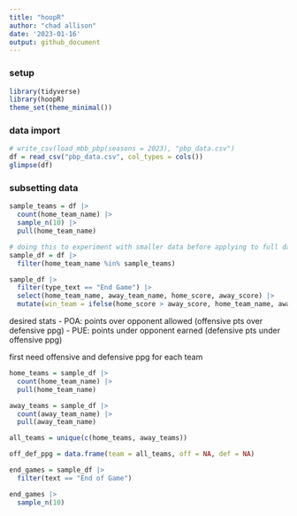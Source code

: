 ---
title: "hoopR"
author: "chad allison"
date: '2023-01-16'
output: github_document
---

### setup

```{r message = F, warning = F}
library(tidyverse)
library(hoopR)
theme_set(theme_minimal())
```

### data import

```{r warning = F}
# write_csv(load_mbb_pbp(seasons = 2023), "pbp_data.csv")
df = read_csv("pbp_data.csv", col_types = cols())
glimpse(df)
```

### subsetting data

```{r}
sample_teams = df |>
  count(home_team_name) |>
  sample_n(10) |>
  pull(home_team_name)

# doing this to experiment with smaller data before applying to full data
sample_df = df |>
  filter(home_team_name %in% sample_teams)
```

```{r}
sample_df |>
  filter(type_text == "End Game") |>
  select(home_team_name, away_team_name, home_score, away_score) |>
  mutate(win_team = ifelse(home_score > away_score, home_team_name, away_team_name))
```



desired stats
- POA: points over opponent allowed (offensive pts over defensive ppg)
- PUE: points under opponent earned (defensive pts under offensive ppg)

first need offensive and defensive ppg for each team

```{r}
home_teams = sample_df |>
  count(home_team_name) |>
  pull(home_team_name)

away_teams = sample_df |>
  count(away_team_name) |>
  pull(away_team_name)

all_teams = unique(c(home_teams, away_teams))

off_def_ppg = data.frame(team = all_teams, off = NA, def = NA)

end_games = sample_df |>
  filter(text == "End of Game")

end_games |>
  sample_n(10)
```































